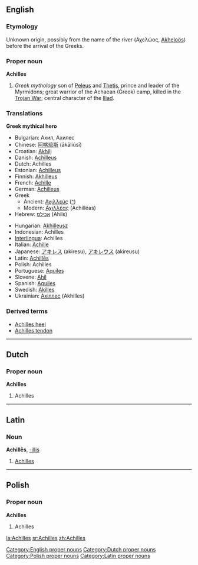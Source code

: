 {{wikipedia}}
==English==

===Etymology===
Unknown origin, possibly from the name of the river (Αχελώος, [[w:Akheloos River|Akheloös]]) before the arrival of the Greeks.

===Proper noun===
'''Achilles'''

# ''Greek mythology'' son of [[Peleus]] and [[Thetis]], prince and leader of the Myrmidons; great warrior of the Achaean (Greek) camp, killed in the [[Trojan War]]; central character of the [[w:Iliad|Iliad]].

===Translations===
'''Greek mythical hero'''
{{top}}
*Bulgarian: Ахил, Ахилес
*Chinese: [[阿喀琉斯]] (ākāliúsī)
*Croatian: [[Akhilj]]
*Danish: [[Achilleus]]
*Dutch: Achilles
*Estonian: [[Achilleus]]
*Finnish: [[Akhilleus]]
*French: [[Achille]] 
*German: [[Achilleus]] 
*Greek
**Ancient: [[Αχιλλεύς]] ([[:el:Αχιλλέας|^]])
**Modern: [[Αχιλλέας]] (Achilléas)
*Hebrew: [[אכילס]] (Ahils)
{{mid}}
*Hungarian: [[Akhilleusz]]
*Indonesian: Achilles
*[[Interlingua]]: Achilles
*Italian: [[Achille]]  {{m}}
*Japanese: [[アキレス]] (akiresu), [[アキレウス]] (akireusu)
*Latin: [[Achilles#Latin|Achillēs]]
*Polish: Achilles
*Portuguese: [[Aquiles]] {{m}}
*Slovene: [[Ahil]]
*Spanish: [[Aquiles]]
*Swedish: [[Akilles]]
*Ukrainian: [[Ахіллес]] (Akhilles)
{{bottom}}

===Derived terms===
*[[Achilles heel]]
*[[Achilles tendon]]

----

==Dutch==
===Proper noun===
'''Achilles'''

# Achilles

----

==Latin==
===Noun===
'''Achillēs''', [[Wiktionary Appendix:Latin third declension|-illis]] {{m}}

# [[#English|Achilles]]

----

==Polish==
===Proper noun===
'''Achilles'''

# Achilles

[[Category:English proper nouns]]
[[Category:Dutch proper nouns]]
[[Category:Polish proper nouns]]
[[Category:Latin proper nouns]]

[[la:Achilles]]
[[sr:Achilles]]
[[zh:Achilles]]